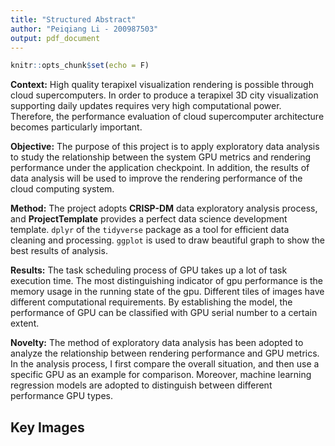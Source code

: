 ```yaml
---
title: "Structured Abstract"
author: "Peiqiang Li - 200987503"
output: pdf_document
---
```


```r
knitr::opts_chunk$set(echo = F)
```

**Context:** High quality terapixel visualization rendering is possible through cloud supercomputers. In order to produce a terapixel 3D city visualization supporting daily updates requires very high computational power. Therefore, the performance evaluation of cloud supercomputer architecture becomes particularly important.

**Objective:** The purpose of this project is to apply exploratory data analysis to study the relationship between the system GPU metrics and rendering performance under the application checkpoint. In addition, the results of data analysis will be used to improve the rendering performance of the cloud computing system.

**Method:** The project adopts **CRISP-DM** data exploratory analysis process, and **ProjectTemplate** provides a perfect data science development template. `dplyr` of the `tidyverse` package as a tool for efficient data cleaning and processing. `ggplot` is used to draw beautiful graph to show the best results of analysis.

**Results:** The task scheduling process of GPU takes up a lot of task execution time. The most distinguishing indicator of gpu performance is the memory usage in the running state of the gpu. Different tiles of images have different computational requirements. By establishing the model, the performance of GPU can be classified with GPU serial number to a certain extent.

**Novelty:** The method of exploratory data analysis has been adopted to analyze the relationship between rendering performance and GPU metrics. In the analysis process, I first compare the overall situation, and then use a specific GPU as an example for comparison. Moreover, machine learning regression models are adopted to distinguish between different performance GPU types.

## Key Images

\begin{figure}
    \centering
    \includegraphics[width=0.8\textwidth]{../graphs/KeyImages.png}
    \caption{Rendering time required for each tile corresponds to the coordinates of the pixel}
\end{figure}
